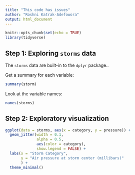 ```yaml
---
title: "This code has issues"
author: "Roshni Katrak-Adefowora"
output: html_document
---
```


```r
knitr::opts_chunk$set(echo = TRUE)
library(tidyverse)
```

## Step 1: Exploring `storms` data

The `storms` data are built-in to the `dplyr` package..

Get a summary for each variable: 
```r
summary(storm)
```

Look at the variable names: 
```r
names(storms)
```

## Step 2: Exploratory visualization

```r
ggplot(data = storms, aes(x = category, y = pressure)) +
  geom_jitter(width = 0.1, 
              alpha = 0.5,
              aes(color = category),
              show.legend = FALSE) +
  labs(x = "Storm Category", 
       y = "Air pressure at storm center (millibars)"
       ) +
  theme_minimal()
```

